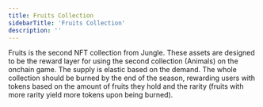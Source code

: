 ```yaml
---
title: Fruits Collection
sidebarTitle: 'Fruits Collection'
description: ''
---
```


Fruits is the second NFT collection from Jungle.
These assets are designed to be the reward layer for using the second collection (Animals) on the onchain game. The supply is elastic based on the demand.
The whole collection should be burned by the end of the season, rewarding users with tokens based on the amount of fruits they hold and the rarity (fruits with more rarity yield more tokens upon being burned).